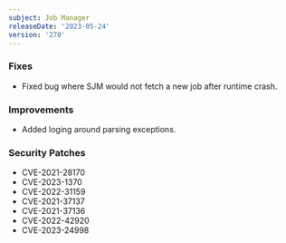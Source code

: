 ```yaml
---
subject: Job Manager
releaseDate: '2023-05-24'
version: '270'
---
```


### Fixes

* Fixed bug where SJM would not fetch a new job after runtime crash.

### Improvements

* Added loging around parsing exceptions.

### Security Patches

* CVE-2021-28170
* CVE-2023-1370
* CVE-2022-31159
* CVE-2021-37137
* CVE-2021-37136
* CVE-2022-42920
* CVE-2023-24998
